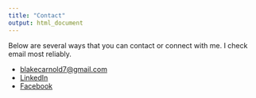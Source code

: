 ```yaml
---
title: "Contact"
output: html_document
---
```


Below are several ways that you can contact or connect with me. I check email most reliably.

* <blakecarnold7@gmail.com>
* [LinkedIn](https://www.linkedin.com/in/blake-arnold/)
* [Facebook](https://www.facebook.com/blake.arnold.503)